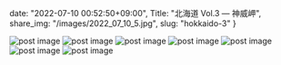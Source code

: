 date: "2022-07-10 00:52:50+09:00",
Title: "北海道 Vol.3 ― 神威岬",
share_img: "/images/2022_07_10_5.jpg",
slug: "hokkaido-3"
}

<img src="/images/2022_07_10_7.jpg" alt="post image" />
<img src="/images/2022_07_10_1.jpg" alt="post image" />
<img src="/images/2022_07_10_2.jpg" alt="post image" />
<img src="/images/2022_07_10_3.jpg" alt="post image" />
<img src="/images/2022_07_10_4.jpg" alt="post image" />
<img src="/images/2022_07_10_5.jpg" alt="post image" />
<img src="/images/2022_07_10_6.jpg" alt="post image" />
